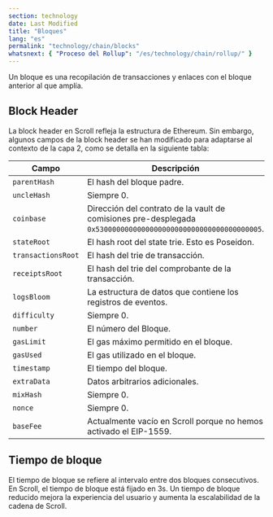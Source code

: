 ```yaml
---
section: technology
date: Last Modified
title: "Bloques"
lang: "es"
permalink: "technology/chain/blocks"
whatsnext: { "Proceso del Rollup": "/es/technology/chain/rollup/" }
---
```


Un bloque es una recopilación de transacciones y enlaces con el bloque anterior al que amplía.

## Block Header

La block header en Scroll refleja la estructura de Ethereum. Sin embargo, algunos campos de la block header se han modificado para adaptarse al contexto de la capa 2, como se detalla en la siguiente tabla:

| Campo               | Descripción                                                        |
| ------------------- | ------------------------------------------------------------------ |
| `parentHash`        | El hash del bloque padre.                                      |
| `uncleHash`         | Siempre 0.                                                          |
| `coinbase`          | Dirección del contrato de la vault de comisiones pre-desplegada `0x5300000000000000000000000000000000000005`.             |
| `stateRoot`         | El hash root del state trie. Esto es Poseidon.                |
| `transactionsRoot ` | El hash del trie de transacción.                                  |
| `receiptsRoot `     | El hash del trie del comprobante de la transacción.                         |
| `logsBloom`         | La estructura de datos que contiene los registros de eventos.                          |
| `difficulty`        | Siempre 0.                                                          |
| `number`            | El número del Bloque.                                                  |
| `gasLimit`          | El gas máximo permitido en el bloque.                              |
| `gasUsed`           | El gas utilizado en el bloque.                                         |
| `timestamp`         | El tiempo del bloque.                                                    |
| `extraData`         | Datos arbitrarios adicionales.                                         |
| `mixHash`           | Siempre 0.                                                          |
| `nonce`             | Siempre 0.                                                          |
| `baseFee`           | Actualmente vacío en Scroll porque no hemos activado el EIP-1559. |

## Tiempo de bloque

El tiempo de bloque se refiere al intervalo entre dos bloques consecutivos. En Scroll, el tiempo de bloque está fijado en 3s. Un tiempo de bloque reducido mejora la experiencia del usuario y aumenta la escalabilidad de la cadena de Scroll.
